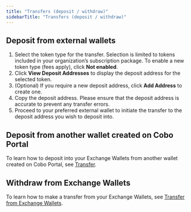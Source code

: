 ```yaml
---
title: "Transfers (deposit / withdraw)"
sidebarTitle: "Transfers (deposit / withdraw)"
---
```


## Deposit from external wallets

1. Select the token type for the transfer. Selection is limited to tokens included in your organization’s subscription package. To enable a new token type (fees apply), click **Not enabled**.
2. Click **View Deposit Addresses** to display the deposit address for the selected token.
3. (Optional) If you require a new deposit address, click **Add Address** to create one.
4. Copy the deposit address. Please ensure that the deposit address is accurate to prevent any transfer errors.
5. Proceed to your preferred external wallet to initiate the transfer to the deposit address you wish to deposit into.

## Deposit from another wallet created on Cobo Portal

To learn how to deposit into your Exchange Wallets from another wallet created on Cobo Portal, see [Transfer](/en/portal/transfers/introduction).

## Withdraw from Exchange Wallets

To learn how to make a transfer from your Exchange Wallets, see [Transfer from Exchange Wallets](/en/portal/transfers/from-exchange-wallets).